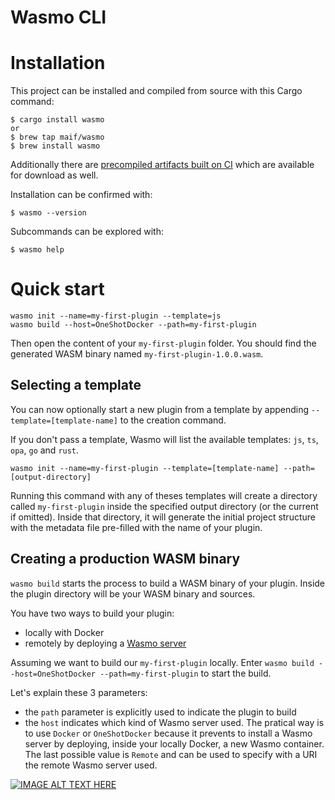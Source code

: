 
# Wasmo CLI

# Installation

This project can be installed and compiled from source with this Cargo command:

```
$ cargo install wasmo
or
$ brew tap maif/wasmo
$ brew install wasmo
```

Additionally there are [precompiled artifacts built on CI][artifacts] which are
available for download as well.

[artifacts]: https://github.com/MAIF/wasmo/releases

Installation can be confirmed with:

```
$ wasmo --version
```

Subcommands can be explored with:

```
$ wasmo help
```

# Quick start

``` 
wasmo init --name=my-first-plugin --template=js
wasmo build --host=OneShotDocker --path=my-first-plugin
```

Then open the content of your `my-first-plugin` folder. You should find the generated WASM binary named `my-first-plugin-1.0.0.wasm`.

## Selecting a template

You can now optionally start a new plugin from a template by appending `--template=[template-name]` to the creation command.

If you don't pass a template, Wasmo will list the available templates: `js`, `ts`, `opa`, `go` and `rust`.

```
wasmo init --name=my-first-plugin --template=[template-name] --path=[output-directory]
```

Running this command with any of theses templates will create a directory called `my-first-plugin` inside the specified output directory (or the current if omitted). Inside that directory, it will generate the initial project structure with the metadata file pre-filled with the name of your plugin.

## Creating a production WASM binary

`wasmo build` starts the process to build a WASM binary of your plugin. Inside the plugin directory will be your WASM binary and sources.

You have two ways to build your plugin:
  - locally with Docker
  - remotely by deploying a [Wasmo server][wasmoserver]

[wasmoserver]: https://github.com/MAIF/wasmo

Assuming we want to build our `my-first-plugin` locally. Enter `wasmo build --host=OneShotDocker --path=my-first-plugin` to start the build. 

Let's explain these 3 parameters:
  - the `path` parameter is explicitly used to indicate the plugin to build
  - the `host` indicates which kind of Wasmo server used. The pratical way is to use `Docker` or `OneShotDocker` because it prevents to install a Wasmo server by deploying, inside your locally Docker, a new Wasmo container. The last possible value is `Remote` and can be used to specify with a URI the remote Wasmo server used.

[![IMAGE ALT TEXT HERE](https://img.youtube.com/vi/NdbQR6vQ5Sk/0.jpg)](https://www.youtube.com/watch?v=NdbQR6vQ5Sk)
